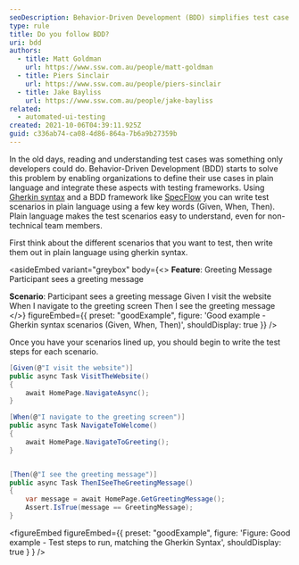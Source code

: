 ```yaml
---
seoDescription: Behavior-Driven Development (BDD) simplifies test case understanding by enabling organizations to define use cases in plain language, integrating with testing frameworks.
type: rule
title: Do you follow BDD?
uri: bdd
authors:
  - title: Matt Goldman
    url: https://www.ssw.com.au/people/matt-goldman
  - title: Piers Sinclair
    url: https://www.ssw.com.au/people/piers-sinclair
  - title: Jake Bayliss
    url: https://www.ssw.com.au/people/jake-bayliss
related:
  - automated-ui-testing
created: 2021-10-06T04:39:11.925Z
guid: c336ab74-ca08-4d86-864a-7b6a9b27359b
---
```


In the old days, reading and understanding test cases was something only developers could do. Behavior-Driven Development (BDD) starts to solve this problem by enabling organizations to define their use cases in plain language and integrate these aspects with testing frameworks.
Using [Gherkin syntax](https://specflow.org/learn/gherkin) and a BDD framework like [SpecFlow](https://specflow.org) you can write test scenarios in plain language using a few key words (Given, When, Then). Plain language makes the test scenarios easy to understand, even for non-technical team members.

First think about the different scenarios that you want to test, then write them out in plain language using gherkin syntax.

<asideEmbed
  variant="greybox"
  body={<>
    **Feature**: Greeting Message
Participant sees a greeting message

**Scenario**: Participant sees a greeting message
Given I visit the website
When I navigate to the greeting screen
Then I see the greeting message
  </>}
  figureEmbed={{
    preset: "goodExample",
    figure: 'Good example - Gherkin syntax scenarios (Given, When, Then)',
    shouldDisplay: true
  }}
/>

Once you have your scenarios lined up, you should begin to write the test steps for each scenario.

```cs
[Given(@"I visit the website")]
public async Task VisitTheWebsite()
{
    await HomePage.NavigateAsync();
}

[When(@"I navigate to the greeting screen")]
public async Task NavigateToWelcome()
{
    await HomePage.NavigateToGreeting();
}


[Then(@"I see the greeting message")]
public async Task ThenISeeTheGreetingMessage()
{
    var message = await HomePage.GetGreetingMessage();
    Assert.IsTrue(message == GreetingMessage);
}
```

<figureEmbed figureEmbed={{
  preset: "goodExample",
  figure: 'Figure: Good example - Test steps to run, matching the Gherkin Syntax',
  shouldDisplay: true
} } />
